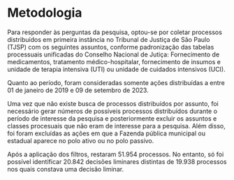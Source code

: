 
# Metodologia

Para responder às perguntas da pesquisa, optou-se por coletar processos distribuídos em primeira instância no Tribunal de Justiça de São Paulo (TJSP) com os seguintes assuntos, conforme padronização das tabelas processuais unificadas do Conselho Nacional de Jutiça: Fornecimento de medicamentos, tratamento médico-hospitalar, fornecimento de insumos e unidade de terapia intensiva (UTI) ou unidade de cuidados intensivos (UCI).

Quanto ao período, foram consideradas somente ações distribuídas a entre 01 de janeiro de 2019 e 09 de setembro de 2023.

Uma vez que não existe busca de processos distribuídos por assunto, foi necessário gerar números de possíveis processos distribuídos durante o período de interesse da pesquisa e posteriormente excluir os assuntos e classes procesuais que não eram de interesse para a pesquisa. Além disso, foi foram excluídas as ações em que a Fazenda pública municipal ou estadual aparece no polo ativo ou no polo passivo.

Após a aplicação dos filtros, restaram 51.954 processos. No entanto, só foi possível identificar 20.842 decisões liminares distintas de 19.938 processos nos quais constava uma decisão liminar.
